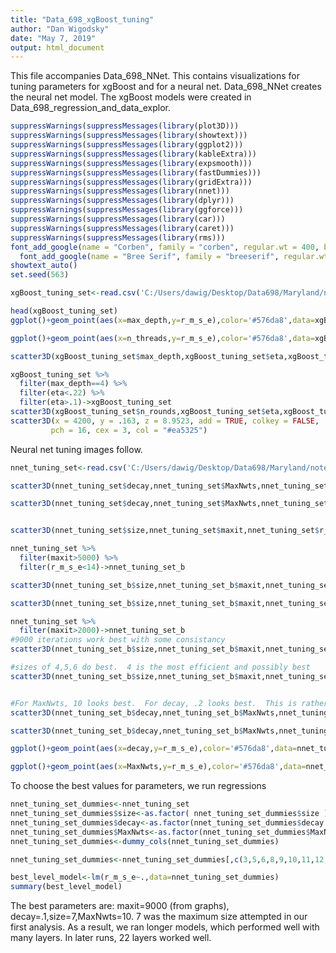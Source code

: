 ---
title: "Data_698_xgBoost_tuning"
author: "Dan Wigodsky"
date: "May 7, 2019"
output: html_document
---

This file accompanies Data_698_NNet.  This contains visualizations for tuning parameters for xgBoost and for a neural net.   Data_698_NNet creates the neural net model.  The xgBoost models were created in Data_698_regression_and_data_explor.  
  
  
```{r load-packages}
suppressWarnings(suppressMessages(library(plot3D)))
suppressWarnings(suppressMessages(library(showtext)))
suppressWarnings(suppressMessages(library(ggplot2)))
suppressWarnings(suppressMessages(library(kableExtra)))
suppressWarnings(suppressMessages(library(expsmooth)))
suppressWarnings(suppressMessages(library(fastDummies)))
suppressWarnings(suppressMessages(library(gridExtra)))
suppressWarnings(suppressMessages(library(nnet)))
suppressWarnings(suppressMessages(library(dplyr)))
suppressWarnings(suppressMessages(library(ggforce)))
suppressWarnings(suppressMessages(library(car)))
suppressWarnings(suppressMessages(library(caret)))
suppressWarnings(suppressMessages(library(rms)))
font_add_google(name = "Corben", family = "corben", regular.wt = 400, bold.wt = 700)
  font_add_google(name = "Bree Serif", family = "breeserif", regular.wt = 400, bold.wt = 700)
showtext_auto()
set.seed(563)
``` 


```{r tuning_visualizations,fig.showtext = TRUE,echo=FALSE,fig.height=4,fig.width=4,warning=FALSE,eval=TRUE}
xgBoost_tuning_set<-read.csv('C:/Users/dawig/Desktop/Data698/Maryland/notes/xgBoost_tuning.csv')

head(xgBoost_tuning_set)
ggplot()+geom_point(aes(x=max_depth,y=r_m_s_e),color='#576da8',data=xgBoost_tuning_set)+labs(x='max depth',y='Root Mean Square Error')+ theme(panel.background = element_rect(fill = '#f4f4ef'),panel.grid.major = element_blank(), panel.grid.minor = element_blank(),text = element_text(family = 'corben',color='#249382',size=22))  

ggplot()+geom_point(aes(x=n_threads,y=r_m_s_e),color='#576da8',data=xgBoost_tuning_set)+labs(x='number of threads',y='Root Mean Square Error')+ theme(panel.background = element_rect(fill = '#f4f4ef'),panel.grid.major = element_blank(), panel.grid.minor = element_blank(),text = element_text(family = 'corben',color='#249382',size=22))  

``` 


```{r tuning_visualizations-b,fig.showtext = TRUE,echo=FALSE,fig.height=8,fig.width=8,warning=FALSE,eval=TRUE}

scatter3D(xgBoost_tuning_set$max_depth,xgBoost_tuning_set$eta,xgBoost_tuning_set$r_m_s_e,theta=35,phi=-4,type = "h", ticktype = "detailed",xlab = "max depth", ylab = "eta", zlab = "root mean square error",cex.axis=1.4,cex.lab=2,cex=2.5)

xgBoost_tuning_set %>% 
  filter(max_depth==4) %>% 
  filter(eta<.22) %>% 
  filter(eta>.1)->xgBoost_tuning_set
scatter3D(xgBoost_tuning_set$n_rounds,xgBoost_tuning_set$eta,xgBoost_tuning_set$r_m_s_e,theta=55,phi=-4, ticktype = "detailed",xlab = "number of rounds", ylab = "eta", zlab = "root mean square error",cex.axis=1.4,cex.lab=2,cex=2.5)
scatter3D(x = 4200, y = .163, z = 8.9523, add = TRUE, colkey = FALSE, 
         pch = 16, cex = 3, col = "#ea5325")

``` 
  
Neural net tuning images follow.  

```{r tuning_visualizations-nnet,fig.showtext = TRUE,echo=FALSE,fig.height=8,fig.width=8,warning=FALSE,eval=TRUE}
nnet_tuning_set<-read.csv('C:/Users/dawig/Desktop/Data698/Maryland/notes/nnet_tuning.csv')

scatter3D(nnet_tuning_set$decay,nnet_tuning_set$MaxNwts,nnet_tuning_set$r_m_s_e,theta=35,phi=-4,type = "h", ticktype = "detailed",xlab = "decay", ylab = "MaxNwts", zlab = "root mean square error",cex.axis=1.4,cex.lab=2,cex=2.5)

scatter3D(nnet_tuning_set$decay,nnet_tuning_set$MaxNwts,nnet_tuning_set$r_m_s_e,theta=35,phi=-24,type = "h", ticktype = "detailed",xlab = "decay", ylab = "MaxNwts", zlab = "root mean square error",cex.axis=1.4,cex.lab=2,cex=2.5)


scatter3D(nnet_tuning_set$size,nnet_tuning_set$maxit,nnet_tuning_set$r_m_s_e,theta=35,phi=-4,type = "h", ticktype = "detailed",xlab = "size", ylab = "maxit", zlab = "root mean square error",cex.axis=1.4,cex.lab=2,cex=2.5)

nnet_tuning_set %>% 
  filter(maxit>5000) %>% 
  filter(r_m_s_e<14)->nnet_tuning_set_b

scatter3D(nnet_tuning_set_b$size,nnet_tuning_set_b$maxit,nnet_tuning_set_b$r_m_s_e,theta=55,phi=-4,type = "h", ticktype = "detailed",xlab = "size", ylab = "maxit", zlab = "root mean square error",cex.axis=1.4,cex.lab=2,cex=2.5)

scatter3D(nnet_tuning_set_b$size,nnet_tuning_set_b$maxit,nnet_tuning_set_b$r_m_s_e,theta=90,phi=-4,type = "h", ticktype = "detailed",xlab = "size", ylab = "maxit", zlab = "root mean square error",cex.axis=1.4,cex.lab=2,cex=2.5)

nnet_tuning_set %>% 
  filter(maxit>2000)->nnet_tuning_set_b
#9000 iterations work best with some consistancy
scatter3D(nnet_tuning_set_b$size,nnet_tuning_set_b$maxit,nnet_tuning_set_b$r_m_s_e,theta=75,phi=-4,type = "h", ticktype = "detailed",xlab = "size", ylab = "maxit", zlab = "root mean square error",cex.axis=1.4,cex.lab=2,cex=2.5)

#sizes of 4,5,6 do best.  4 is the most efficient and possibly best
scatter3D(nnet_tuning_set_b$size,nnet_tuning_set_b$maxit,nnet_tuning_set_b$r_m_s_e,theta=0,phi=-15,type = "h", ticktype = "detailed",xlab = "size", ylab = "maxit", zlab = "root mean square error",cex.axis=1.4,cex.lab=2,cex=2.5)


#For MaxNwts, 10 looks best.  For decay, .2 looks best.  This is rather unclear
scatter3D(nnet_tuning_set_b$decay,nnet_tuning_set_b$MaxNwts,nnet_tuning_set_b$r_m_s_e,theta=90,phi=-15,type = "h", ticktype = "detailed",xlab = "decay", ylab = "MaxNwts", zlab = "root mean square error",cex.axis=1.4,cex.lab=2,cex=2.5)

scatter3D(nnet_tuning_set_b$decay,nnet_tuning_set_b$MaxNwts,nnet_tuning_set_b$r_m_s_e,theta=0,phi=-15,type = "h", ticktype = "detailed",xlab = "decay", ylab = "MaxNwts", zlab = "root mean square error",cex.axis=1.4,cex.lab=2,cex=2.5)

ggplot()+geom_point(aes(x=decay,y=r_m_s_e),color='#576da8',data=nnet_tuning_set)+labs(x='decay',y='Root Mean Square Error')+ theme(panel.background = element_rect(fill = '#f4f4ef'),panel.grid.major = element_blank(), panel.grid.minor = element_blank(),text = element_text(family = 'corben',color='#249382',size=22))  

ggplot()+geom_point(aes(x=MaxNwts,y=r_m_s_e),color='#576da8',data=nnet_tuning_set)+labs(x='MaxNwts',y='Root Mean Square Error')+ theme(panel.background = element_rect(fill = '#f4f4ef'),panel.grid.major = element_blank(), panel.grid.minor = element_blank(),text = element_text(family = 'corben',color='#249382',size=22))  

```  
  
To choose the best values for parameters, we run regressions  


```{r nnet-param-regression,fig.showtext = TRUE,echo=FALSE,fig.height=8,fig.width=8,warning=FALSE,eval=TRUE}
nnet_tuning_set_dummies<-nnet_tuning_set
nnet_tuning_set_dummies$size<-as.factor( nnet_tuning_set_dummies$size )
nnet_tuning_set_dummies$decay<-as.factor(nnet_tuning_set_dummies$decay )
nnet_tuning_set_dummies$MaxNwts<-as.factor(nnet_tuning_set_dummies$MaxNwts)
nnet_tuning_set_dummies<-dummy_cols(nnet_tuning_set_dummies)

nnet_tuning_set_dummies<-nnet_tuning_set_dummies[,c(3,5,6,8,9,10,11,12,13,14,15,16,17,18,20,21,22,23,24,25)]

best_level_model<-lm(r_m_s_e~.,data=nnet_tuning_set_dummies)
summary(best_level_model)
```

The best parameters are: maxit=9000 (from graphs), decay=.1,size=7,MaxNwts=10.   7 was the maximum size attempted in our first analysis.  As a result, we ran longer models, which performed well with many layers. In later runs,  22 layers worked well. 
  
  